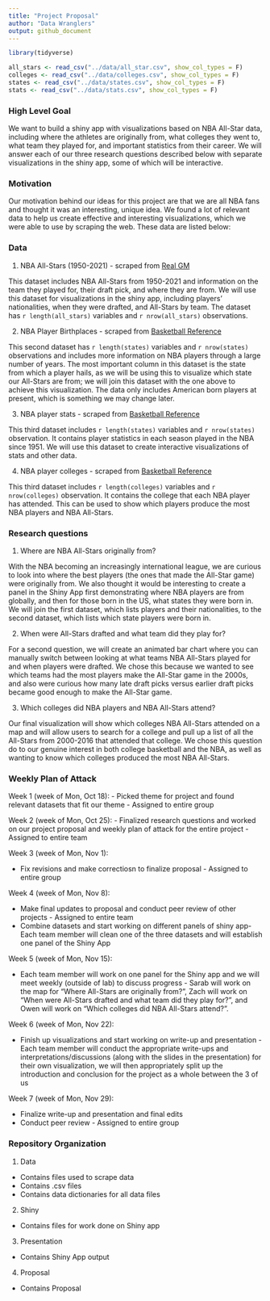 ```yaml
---
title: "Project Proposal"
author: "Data Wranglers"
output: github_document
---
```


```r
library(tidyverse)
```

```r
all_stars <- read_csv("../data/all_star.csv", show_col_types = F)
colleges <- read_csv("../data/colleges.csv", show_col_types = F)
states <- read_csv("../data/states.csv", show_col_types = F)
stats <- read_csv("../data/stats.csv", show_col_types = F)
```

### High Level Goal

We want to build a shiny app with visualizations based on NBA All-Star data, including where the athletes are originally from, what colleges they went to, what team they played for, and important statistics from their career. We will answer each of our three research questions described below with separate visualizations in the shiny app, some of which will be interactive.

### Motivation

Our motivation behind our ideas for this project are that we are all NBA fans and thought it was an interesting, unique idea. We found a lot of relevant data to help us create effective and interesting visualizations, which we were able to use by scraping the web. These data are listed below:

### Data

1. NBA All-Stars (1950-2021) - scraped from [Real GM](https://basketball.realgm.com/)

This dataset includes NBA All-Stars from 1950-2021 and information on the team they played for, their draft pick, and where they are from. We will use this dataset for visualizations in the shiny app, including players' nationalities, when they were drafted, and All-Stars by team. The dataset has `r length(all_stars)` variables and `r nrow(all_stars)` observations.


2. NBA Player Birthplaces - scraped from [Basketball Reference](https://www.basketball-reference.com/)

This second dataset has `r length(states)` variables and `r nrow(states)` observations and includes more information on NBA players through a large number of years. The most important column in this dataset is the state from which a player hails, as we will be using this to visualize which state our All-Stars are from; we will join this dataset with the one above to achieve this visualization. The data only includes American born players at present, which is something we may change later.


3. NBA player stats - scraped from [Basketball Reference](https://www.basketball-reference.com/)

This third dataset includes `r length(states)` variables and `r nrow(states)` observation. It contains player statistics in each season played in the NBA since 1951. We will use this dataset to create interactive visualizations of stats and other data.


4. NBA player colleges - scraped from [Basketball Reference](https://www.basketball-reference.com/)

This third dataset includes `r length(colleges)` variables and `r nrow(colleges)` observation. It contains the college that each NBA player has attended. This can be used to show which players produce the most NBA players and NBA All-Stars.


### Research questions

1. Where are NBA All-Stars originally from?

With the NBA becoming an increasingly international league, we are curious to look into where the best players (the ones that made the All-Star game) were originally from. We also thought it would be interesting to create a panel in the Shiny App first demonstrating where NBA players are from globally, and then for those born in the US, what states they were born in. We will join the first dataset, which lists players and their nationalities, to the second dataset, which lists which state players were born in.

2. When were All-Stars drafted and what team did they play for?

For a second question, we will create an animated bar chart where you can manually switch between looking at what teams NBA All-Stars played for and when players were drafted. We chose this because we wanted to see which teams had the most players make the All-Star game in the 2000s, and also were curious how many late draft picks versus earlier draft picks became good enough to make the All-Star game. 

3. Which colleges did NBA players and NBA All-Stars attend?

Our final visualization will show which colleges NBA All-Stars attended on a map and will allow users to search for a college and pull up a list of all the All-Stars from 2000-2016 that attended that college. We chose this question do to our genuine interest in both college basketball and the NBA, as well as wanting to know which colleges produced the most NBA All-Stars.

### Weekly Plan of Attack

Week 1 (week of Mon, Oct 18): 
- Picked theme for project and found relevant datasets that fit our theme - Assigned to entire group


Week 2 (week of Mon, Oct 25): 
- Finalized research questions and worked on our project proposal and weekly plan of attack for the entire project - Assigned to entire team

Week 3 (week of Mon, Nov 1):

- Fix revisions and make correctiosn to finalize proposal - Assigned to entire group

Week 4 (week of Mon, Nov 8): 

- Make final updates to proposal and conduct peer review of other projects - Assigned to entire team
- Combine datasets and start working on different panels of shiny app- Each team member will clean one of the three datasets and will establish one panel of the Shiny App

Week 5 (week of Mon, Nov 15): 

- Each team member will work on one panel for the Shiny app and we will meet weekly (outside of lab) to discuss progress - Sarab will work on the map for "Where All-Stars are originally from?", Zach will work on "When were All-Stars drafted and what team did they play for?", and Owen will work on "Which colleges did NBA All-Stars attend?".

Week 6 (week of Mon, Nov 22): 

- Finish up visualizations and start working on write-up and presentation - Each team member will conduct the appropriate write-ups and interpretations/discussions (along with the slides in the presentation) for their own visualization, we will then appropriately split up the introduction and conclusion for the project as a whole between the 3 of us

Week 7 (week of Mon, Nov 29): 

- Finalize write-up and presentation and final edits
- Conduct peer review - Assigned to entire group


### Repository Organization

1. Data
- Contains files used to scrape data
- Contains .csv files
- Contains data dictionaries for all data files

2. Shiny
- Contains files for work done on Shiny app

3. Presentation
- Contains Shiny App output

4. Proposal
- Contains Proposal
